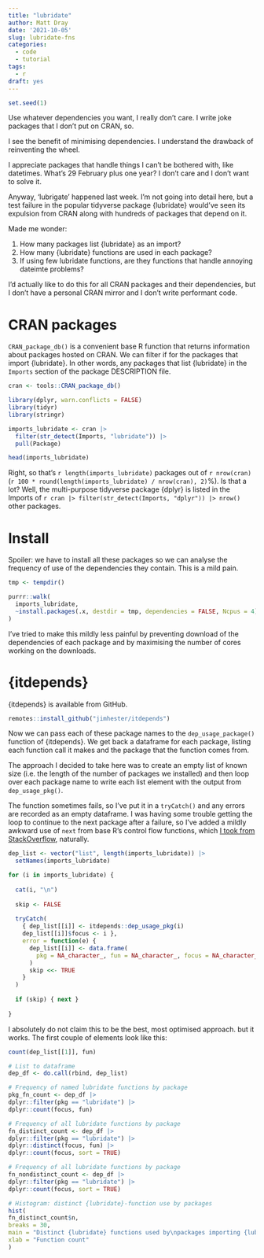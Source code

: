 ```yaml
---
title: "lubridate"
author: Matt Dray
date: '2021-10-05'
slug: lubridate-fns
categories:
  - code
  - tutorial
tags:
  - r
draft: yes
---
```


```r
set.seed(1)

```


Use whatever dependencies you want, I really don't care. I write joke packages that I don't put on CRAN, so.

I see the benefit of minimising dependencies. I understand the drawback of reinventing the wheel. 

I appreciate packages that handle things I can't be bothered with, like datetimes. What's 29 February plus one year? I don't care and I don't want to solve it.

Anyway, 'lubrigate' happened last week. I'm not going into detail here, but a test failure in the popular tidyverse package {lubridate} would've seen its expulsion from CRAN along with hundreds of packages that depend on it.

Made me wonder:

1. How many packages list {lubridate} as an import?
1. How many {lubridate} functions are used in each package?
1. If using few lubridate functions, are they functions that handle annoying dateimte problems?

I'd actually like to do this for all CRAN packages and their dependencies, but I don't have a personal CRAN mirror and I don't write performant code.

# CRAN packages

`CRAN_package_db()` is a convenient base R function that returns information about packages hosted on CRAN. We can filter if for the packages that import {lubridate}. In other words, any packages that list {lubridate} in the `Imports` section of the package DESCRIPTION file.

```r
cran <- tools::CRAN_package_db()

library(dplyr, warn.conflicts = FALSE)
library(tidyr)
library(stringr)

imports_lubridate <- cran |> 
  filter(str_detect(Imports, "lubridate")) |> 
  pull(Package)

head(imports_lubridate)
```

Right, so that's `r length(imports_lubridate)` packages out of `r nrow(cran)` (`r 100 * round(length(imports_lubridate) / nrow(cran), 2)`%). Is that a lot? Well, the multi-purpose tidyverse package {dplyr} is listed in the Imports of `r cran |> filter(str_detect(Imports, "dplyr")) |> nrow()` other packages.

# Install

Spoiler: we have to install all these packages so we can analyse the frequency of use of the dependencies they contain. This is a mild pain.

```r
tmp <- tempdir()

purrr::walk(
  imports_lubridate,
  ~install.packages(.x, destdir = tmp, dependencies = FALSE, Ncpus = 4)
)
```

I've tried to make this mildly less painful by preventing download of the dependencies of each package and by maximising the number of cores working on the downloads.

# {itdepends}

{itdepends} is available from GitHub.

```r
remotes::install_github("jimhester/itdepends")
```

Now we can pass each of these package names to the `dep_usage_package()` function of {itdepends}. We get back a dataframe for each package, listing each function call it makes and the package that the function comes from.

The approach I decided to take here was to create an empty list of known size (i.e. the length of the number of packages we installed) and then loop over each package name to write each list element with the output from `dep_usage_pkg()`.

The function sometimes fails, so I've put it in a `tryCatch()` and any errors are recorded as an empty dataframe. I was having some trouble getting the loop to continue to the next package after a failure, so I've added a mildly awkward use of `next` from base R's control flow functions, which [I took from StackOverflow](https://stackoverflow.com/a/55937737), naturally.

```r
dep_list <- vector("list", length(imports_lubridate)) |> 
  setNames(imports_lubridate)

for (i in imports_lubridate) {
  
  cat(i, "\n")
  
  skip <- FALSE
  
  tryCatch(
    { dep_list[[i]] <- itdepends::dep_usage_pkg(i)
    dep_list[[i]]$focus <- i },
    error = function(e) { 
      dep_list[[i]] <- data.frame(
        pkg = NA_character_, fun = NA_character_, focus = NA_character_
      )
      skip <<- TRUE 
    }
  )
  
  if (skip) { next }
  
}
```

I absolutely do not claim this to be the best, most optimised approach. but it works. The first couple of elements look like this:

```r
count(dep_list[[1]], fun)
```

```r
# List to dataframe
dep_df <- do.call(rbind, dep_list)

# Frequency of named lubridate functions by package
pkg_fn_count <- dep_df |>
dplyr::filter(pkg == "lubridate") |>
dplyr::count(focus, fun)

# Frequency of all lubridate functions by package
fn_distinct_count <- dep_df |>
dplyr::filter(pkg == "lubridate") |>
dplyr::distinct(focus, fun) |>
dplyr::count(focus, sort = TRUE)

# Frequency of all lubridate functions by package
fn_nondistinct_count <- dep_df |>
dplyr::filter(pkg == "lubridate") |>
dplyr::count(focus, sort = TRUE)

# Histogram: distinct {lubridate}-function use by packages
hist(
fn_distinct_count$n,
breaks = 30,
main = "Distinct {lubridate} functions used by\npackages importing {lubridate}",
xlab = "Function count"
)
```